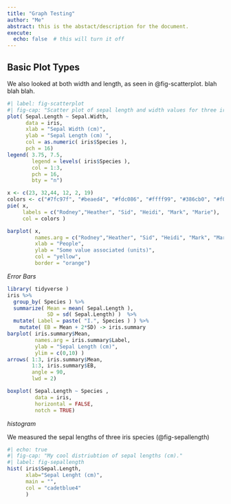 ```yaml
---
title: "Graph Testing"
author: "Me" 
abstract: this is the abstact/description for the document.
execute:   
  echo: false  # this will turn it off
---
```



## Basic Plot Types


We also looked at both width and length, as seen in @fig-scatterplot. blah blah blah.

```r
#| label: fig-scatterplot
#| fig-cap: "Scatter plot of sepal length and width values for three iris species."
plot( Sepal.Length ~ Sepal.Width, 
      data = iris, 
      xlab = "Sepal Width (cm)",
      ylab = "Sepal Length (cm) ",
      col = as.numeric( iris$Species ),
      pch = 16) 
legend( 3.75, 7.5, 
        legend = levels( iris$Species ),
        col = 1:3, 
        pch = 16,
        bty = "n")
```


```r
x <- c(23, 32,44, 12, 2, 19)
colors <- c("#7fc97f", "#beaed4", "#fdc086", "#ffff99", "#386cb0", "#f0027f")
pie( x, 
     labels = c("Rodney","Heather", "Sid", "Heidi", "Mark", "Marie"), 
     col = colors )
```


```r
barplot( x,
         names.arg = c("Rodney","Heather", "Sid", "Heidi", "Mark", "Marie"),
         xlab = "People",
         ylab = "Some value associated (units)",
         col = "yellow",
         border = "orange")
```




*Error Bars*


```r
library( tidyverse )
iris %>%
  group_by( Species ) %>%
  summarize( Mean = mean( Sepal.Length ), 
             SD = sd( Sepal.Length) )  %>%
  mutate( Label = paste( "I.", Species ) ) %>%
    mutate( EB = Mean + 2*SD) -> iris.summary
barplot( iris.summary$Mean, 
         names.arg = iris.summary$Label,
         ylab = "Sepal Length (cm)",
         ylim = c(0,10) )
arrows( 1:3, iris.summary$Mean,
        1:3, iris.summary$EB,
        angle = 90, 
        lwd = 2)

```


```r
boxplot( Sepal.Length ~ Species , 
         data = iris, 
         horizontal = FALSE, 
         notch = TRUE)
```






*histogram*

We measured the sepal lengths of three iris species (@fig-sepallength)

```r
#| echo: true
#| fig-cap: "My cool distriubtion of sepal lengths (cm)."
#| label: fig-sepallength
hist( iris$Sepal.Length, 
      xlab="Sepal Lenght (cm)",
      main = "",
      col = "cadetblue4"
      )
```

